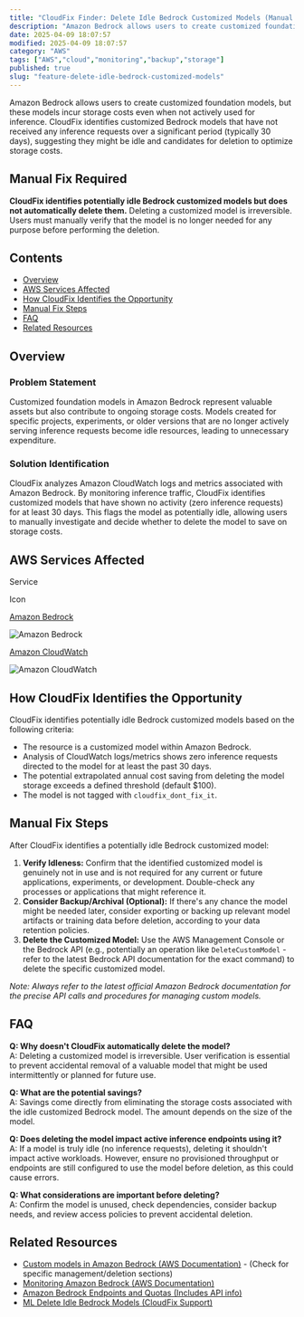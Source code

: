 ```yaml
---
title: "CloudFix Finder: Delete Idle Bedrock Customized Models (Manual Fix)"
description: "Amazon Bedrock allows users to create customized foundation models, but these models incur storage costs even when not actively used for inference. CloudFix ide..."
date: 2025-04-09 18:07:57
modified: 2025-04-09 18:07:57
category: "AWS"
tags: ["AWS","cloud","monitoring","backup","storage"]
published: true
slug: "feature-delete-idle-bedrock-customized-models"
---
```


Amazon Bedrock allows users to create customized foundation models, but these models incur storage costs even when not actively used for inference. CloudFix identifies customized Bedrock models that have not received any inference requests over a significant period (typically 30 days), suggesting they might be idle and candidates for deletion to optimize storage costs.

## Manual Fix Required

**CloudFix identifies potentially idle Bedrock customized models but does not automatically delete them.** Deleting a customized model is irreversible. Users must manually verify that the model is no longer needed for any purpose before performing the deletion.

## Contents

-   [Overview](#overview)
-   [AWS Services Affected](#aws-services-affected)
-   [How CloudFix Identifies the Opportunity](#how-it-works)
-   [Manual Fix Steps](#manual-fix-steps)
-   [FAQ](#faq)
-   [Related Resources](#related-resources)

## Overview

### Problem Statement

Customized foundation models in Amazon Bedrock represent valuable assets but also contribute to ongoing storage costs. Models created for specific projects, experiments, or older versions that are no longer actively serving inference requests become idle resources, leading to unnecessary expenditure.

### Solution Identification

CloudFix analyzes Amazon CloudWatch logs and metrics associated with Amazon Bedrock. By monitoring inference traffic, CloudFix identifies customized models that have shown no activity (zero inference requests) for at least 30 days. This flags the model as potentially idle, allowing users to manually investigate and decide whether to delete the model to save on storage costs.

## AWS Services Affected

Service

Icon

[Amazon Bedrock](https://aws.amazon.com/bedrock/)

![Amazon Bedrock](/media/uploads/Bedrock.svg)

[Amazon CloudWatch](https://aws.amazon.com/cloudwatch/)

![Amazon CloudWatch](/media/uploads/CloudWatch.svg)

## How CloudFix Identifies the Opportunity

CloudFix identifies potentially idle Bedrock customized models based on the following criteria:

-   The resource is a customized model within Amazon Bedrock.
-   Analysis of CloudWatch logs/metrics shows zero inference requests directed to the model for at least the past 30 days.
-   The potential extrapolated annual cost saving from deleting the model storage exceeds a defined threshold (default $100).
-   The model is not tagged with `cloudfix_dont_fix_it`.

## Manual Fix Steps

After CloudFix identifies a potentially idle Bedrock customized model:

1.  **Verify Idleness:** Confirm that the identified customized model is genuinely not in use and is not required for any current or future applications, experiments, or development. Double-check any processes or applications that might reference it.
2.  **Consider Backup/Archival (Optional):** If there's any chance the model might be needed later, consider exporting or backing up relevant model artifacts or training data before deletion, according to your data retention policies.
3.  **Delete the Customized Model:** Use the AWS Management Console or the Bedrock API (e.g., potentially an operation like `DeleteCustomModel` - refer to the latest Bedrock API documentation for the exact command) to delete the specific customized model.

_Note: Always refer to the latest official Amazon Bedrock documentation for the precise API calls and procedures for managing custom models._

## FAQ

**Q: Why doesn't CloudFix automatically delete the model?**  
A: Deleting a customized model is irreversible. User verification is essential to prevent accidental removal of a valuable model that might be used intermittently or planned for future use.

**Q: What are the potential savings?**  
A: Savings come directly from eliminating the storage costs associated with the idle customized Bedrock model. The amount depends on the size of the model.

**Q: Does deleting the model impact active inference endpoints using it?**  
A: If a model is truly idle (no inference requests), deleting it shouldn't impact active workloads. However, ensure no provisioned throughput or endpoints are still configured to use the model before deletion, as this could cause errors.

**Q: What considerations are important before deleting?**  
A: Confirm the model is unused, check dependencies, consider backup needs, and review access policies to prevent accidental deletion.

## Related Resources

-   [Custom models in Amazon Bedrock (AWS Documentation)](https://docs.aws.amazon.com/bedrock/latest/userguide/custom-models.html) - (Check for specific management/deletion sections)
-   [Monitoring Amazon Bedrock (AWS Documentation)](https://docs.aws.amazon.com/bedrock/latest/userguide/monitoring.html)
-   [Amazon Bedrock Endpoints and Quotas (Includes API info)](https://docs.aws.amazon.com/general/latest/gr/bedrock.html)
-   [ML Delete Idle Bedrock Models (CloudFix Support)](https://support.cloudfix.com/article/17018-ml-delete-idle-bedrock-models)

